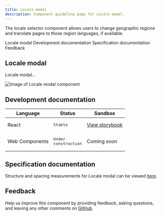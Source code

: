 ```yaml
---
title: Locale modal
description: Component guideline page for Locale modal.
---
```


<PageDescription>

The locale selector component allows users to change geographic regions and translate pages to those region languages, if available.

</PageDescription>

<AnchorLinks>

<AnchorLink>Locale modal</AnchorLink>
<AnchorLink>Development documentation</AnchorLink>
<AnchorLink>Specification documentation</AnchorLink>
<AnchorLink>Feedback</AnchorLink>

</AnchorLinks>

## Locale modal
Locale modal...

![Image of Locale modal component](../../images/component/Cardgroup/)


## Development documentation

| Language      | Status        | Sandbox                                                                              |
| ------------- | -----------   | ------------------------------------------------------------------------             |
| React         | <div><span class="bx--tag bx--tag--green"><pre>Stable</pre></span></div>        | [View storybook](https://ibmdotcom-react.mybluemix.net/?path=/story/components-locale-modal--default)     |
| Web Components       | <div><span class="bx--tag bx--tag--cool-gray"><pre>Under construction</pre></span></div>  | Coming soon |

## Specification documentation

Structure and spacing measurements for Locale modal can be viewed [here]().

## Feedback

Help us improve this component by providing feedback, asking questions, and leaving any other comments on [GitHub]().
